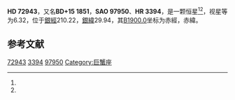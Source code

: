 {{Starbox begin
| name = HD 72943
}}
{{Starbox observe
| epoch = [[J2000.0|J2000.0]]
| constell = {{星座名待查}}<ref name=SIMBAD>{{cite web
 | url=http://simbad.u-strasbg.fr/simbad/sim-id?Ident=HR+3394
 | title =Pulsating variable Star
 | publisher=Centre de Données astronomiques de Strasbourg
 | work=SIMBAD
 | accessdate=2012-07-13}}</ref><ref name=DATA>{{cite web
 | url=http://vizier.u-strasbg.fr/viz-bin/VizieR-5?-out.add=.&-source=5050&-corr=PK=HR&-out.max=9999&HR=3394
 | title=VizieR Detailed Page
 | accessdate=2012-07-13
 | archive-date=2016-03-04
 | archive-url=https://web.archive.org/web/20160304210907/http://vizier.u-strasbg.fr/viz-bin/VizieR-5?-out.add=.&-source=5050&-corr=PK=HR&-out.max=9999&HR=3394
 | dead-url=no
 }}</ref>
| 星官 = 
| ra = {{RA|8|36|7.7}}<ref name=SIMBAD /><ref name=DATA />
| dec = {{DEC|+15|18|49}}<ref name=SIMBAD /><ref name=DATA />
| appmag_v = 6.32<ref name=SIMBAD /><ref name=DATA />
}}
{{Starbox character
| class = F0IV<ref name=SIMBAD /><ref name=DATA />
| b-v = <ref name=SIMBAD /><ref name=DATA />
| u-b = <ref name=SIMBAD /><ref name=DATA />
| r-i = <ref name=SIMBAD /><ref name=DATA />
| variable = 
}}
{{Starbox astrometry
| radial_v = 
| prop_mo_ra = 4
| parallax = 
| p_error = 
}}
{{Starbox catalog
| names =BD+15 1851，[[SAO星表|SAO]] 97950，[[HD星表|HD]] 72943，[[HR星表|HR]] 3394}}
{{Starbox reference |Simbad=HR+3394}}
{{Starbox end}}

'''HD 72943'''，又名'''BD+15 1851'''，'''SAO 97950'''、'''HR 3394'''，是一颗恒星<ref name=SIMBAD /><ref name=DATA />，视星等为6.32，位于[[銀道座標系|銀經]]210.22，[[銀道座標系|銀緯]]29.94，其[[B1900.0|B1900.0]]坐标为赤經{{RA|8|30|31.2}}，赤緯{{DEC|+15|29.94|35}}。

== 参考文献 ==
{{reflist}}

{{star-stub}}

[[Category:HD和HDE天體|72943]]
[[Category:HR天體|3394]]
[[Category:SAO天體|97950]]
[[Category:巨蟹座|Category:巨蟹座]]
